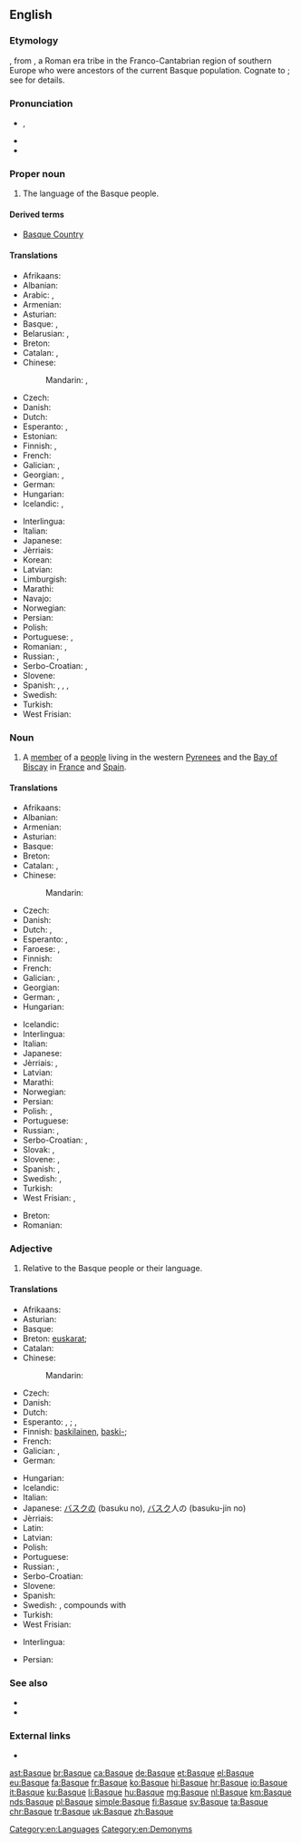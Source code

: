 {{also|basque}}
==English==
{{wikipedia}}
{{interwiktionary|code=eu}}

===Etymology===
{{etyl|fr|en}} {{term|basque||Basque|lang=fr}}, from {{etyl|la|en}} {{term|Vascones|lang=la}}, a Roman era tribe in the Franco-Cantabrian region of southern Europe who were ancestors of the current Basque population. Cognate to {{term|Gascon|lang=en}}; see {{term|Gascony|lang=en}} for details.

===Pronunciation===
* {{a|UK|US}} {{enPR|bask}}, {{IPA|/bæsk/|lang=en}}
* {{homophones|lang=en|bask}}
* {{rhymes|æsk|lang=en}}

===Proper noun===
{{en-proper noun}}

# The language of the Basque people.

====Derived terms====
* [[Basque Country]]

====Translations====
{{trans-top|language}}
* Afrikaans: {{t|af|Baskies}}
* Albanian: {{t|sq|baske}}
* Arabic: {{t|ar|الباسك|m|tr=al-baask}}, {{qualifier|archaic}} {{t|ar|البشكنس|f|tr=al bashkans|sc=Arab}}
* Armenian: {{t+|hy|բասկերեն}}
* Asturian: {{t+|ast|vascu|m}}
* Basque: {{t+|eu|euskara}}, {{t+|eu|euskera}}
* Belarusian: {{t|be|ба́скская мо́ва|f|sc=Cyrl}}, {{t|be|ба́скская|f|sc=Cyrl}}
* Breton: {{t|br|euskareg|m}}
* Catalan: {{t+|ca|basc|m}}, {{t|ca|èuscar|m}}
* Chinese:
*: Mandarin: {{t|cmn|巴斯克語|sc=Hani}}, {{t+|cmn|巴斯克语|tr=Bāsīkèyǔ|sc=Hani}}
* Czech: {{t+|cs|baskičtina|f}}
* Danish: {{t|da|baskisk}}
* Dutch: {{t+|nl|Baskisch|n}}
* Esperanto: {{t|eo|[[eŭska]] [[lingvo]]}} {{qualifier|preferred}}, {{t|eo|[[vaska]] [[lingvo]]}}
* Estonian: {{t|et|baski keel}}
* Finnish: {{t+|fi|baski}}, {{t|fi|baskin kieli}}
* French: {{t+|fr|basque|m}}
* Galician: {{t+|gl|vasco|m}}, {{t+|gl|éuscaro|m}}
* Georgian: {{t|ka|ბასკური|sc=Geor}}, {{t|ka|ბასკური ენა|sc=Geor}}
* German: {{t+|de|Baskisch|n}}
* Hungarian: {{t+|hu|baszk}}
* Icelandic: {{t+|is|baskneska|f}}, {{t|is|baskamál|n}}
{{trans-mid}}
* Interlingua: {{t|ia|basco}}
* Italian: {{t+|it|basco|m}}
* Japanese: {{t+|ja|バスク語|tr=Basuku-go}}
* Jèrriais: {{t|roa-jer|Bastchais|m}}
* Korean: {{t|ko|바스크어|tr=Baseukeu-eo|sc=Hang}}
* Latvian: {{t|lv|basku valoda|f}}
* Limburgish: {{t+|li|Baskisj|n}}
* Marathi: {{t|mr|बास्क|f|tr=bāska|sc=Deva}}
* Navajo: {{t|nv|Dibé Ndeiniłkaadí Dineʼé bizaad}}
* Norwegian: {{t|no|baskisk}}
* Persian: {{t+|fa|باسکی|tr=Baski}}
* Polish: {{t+|pl|baskijski|m}}
* Portuguese: {{t+|pt|basco|m}}, {{t+|pt|vasconço|m}}
* Romanian: {{t|ro|limba bască|f}}, {{t+|ro|bască|f}}
* Russian: {{t|ru|ба́скский язы́к|m}}, {{t+|ru|ба́скский|m|sc=Cyrl}}
* Serbo-Croatian: {{t|sh|bȁskījskī jèzik|m}}, {{t+|sh|baskijski|m}}
* Slovene: {{t+|sl|baskovščina|f}}
* Spanish: {{t+|es|vasco|m}}, {{t+|es|vascuence|m}}, {{t+|es|euskera|m}}, {{t|es|eusquera|m}}
* Swedish: {{t+|sv|baskiska|c}}
* Turkish: {{t+|tr|Baskça}}
* West Frisian: {{t+|fy|Baskysk}}
{{trans-bottom}}

===Noun===
{{en-noun}}

# A [[member]] of a [[people]] living in the western [[Pyrenees]] and the [[Bay of Biscay]] in [[France]] and [[Spain]].

====Translations====
{{trans-top|member of a people}}
* Afrikaans: {{t|af|Bask}}
* Albanian: {{t+|sq|bask}}
* Armenian: {{t|hy|բասկ}}
* Asturian: {{t+|ast|vascu|m}}
* Basque: {{t+|eu|euskaldun}}
* Breton: {{t|br|Euskariz|p}}
* Catalan: {{t+|ca|basc|m}}, {{t+|ca|basca|f}}
* Chinese:
*: Mandarin: {{t+|cmn|巴斯克人|tr=Bāsīkèrén|sc=Hani}}
* Czech: {{t|cs|Bask|m}}
* Danish: {{t+|da|basker|c}}
* Dutch: {{t+|nl|Bask|m}}, {{t+|nl|Baskische|f}}
* Esperanto: {{t|eo|eŭsko}} {{qualifier|preferred}}, {{t|eo|vasko}}
* Faroese: {{t|fo|baski|m}}, {{t|fo|baskari|m}}
* Finnish: {{t+|fi|baski}}
* French: {{t+|fr|Basque|m|f}}
* Galician: {{t+|gl|vasco|m}}, {{t|gl|vasca|f}}
* Georgian: {{t|ka|ბასკი|sc=Geor}}
* German: {{t+|de|Baske|m}}, {{t|de|Baskin|f}}
* Hungarian: {{t+|hu|baszk}}
{{trans-mid}}
* Icelandic: {{t|is|Baski|m}}
* Interlingua: {{t|ia|basco}}
* Italian: {{t+|it|basco|m}}
* Japanese: {{t|ja|バスク人|tr=Basuku jin}}
* Jèrriais: {{t|roa-jer|Bastchais|m}}, {{t|roa-jer|Bastchaise|f}}
* Latvian: {{t|lv|basks|m}}
* Marathi: {{t|mr|बास्क|tr=bāska|sc=Deva}}
* Norwegian: {{t|no|basker}}
* Persian: {{t+|fa|باسک|tr=Bask}}
* Polish: {{t+|pl|Bask|m}}, {{t+|pl|Baskijka|f}}
* Portuguese: {{t+|pt|basco|m}}
* Russian: {{t+|ru|баск|m}}, {{t+|ru|баско́нка|f}}
* Serbo-Croatian: {{t|sh|Bȁsk|m}}, {{t|sh|Bȁskījka|f}}
* Slovak: {{t|sk|Bask|m}}, {{t|sk|Baskička|f}}
* Slovene: {{t+|sl|Bask|m}}, {{t|sl|Baskinja|f}}
* Spanish: {{t+|es|vasco|m}}, {{t|es|vasca|f}}
* Swedish: {{t+|sv|bask|m}}, {{t+|sv|baskiska|f}}
* Turkish: {{t+|tr|Bask}}
* West Frisian: {{t+|fy|Bask|m}}, {{t+|fy|Baskyske|f}}
{{trans-bottom}}

{{checktrans-top}}
* Breton: {{t-check|br|Euskarad|m}}
* Romanian: {{t-check|ro|basca}}
{{trans-bottom}}

===Adjective===
{{en-adj|-}}

# Relative to the Basque people or their language.

====Translations====
{{trans-top|relative to the Basque people or their language}}
* Afrikaans: {{t|af|Baskies}}
* Asturian: {{t+|ast|vascu}}
* Basque: {{t+|eu|euskal}}
* Breton: {{sense|people}} [[euskarat]]; {{sense|language}} {{t|br|euskarek}}
* Catalan: {{t+|ca|basc}}
* Chinese:
*: Mandarin: {{t+|cmn|巴斯克|tr=Bāsīkè de|alt=巴斯克的|sc=Hani}}
* Czech: {{t+|cs|baskický}}
* Danish: {{t|da|baskisk}}
* Dutch: {{t+|nl|Baskisch}}
* Esperanto: {{sense|people}} {{t|eo|eŭska}} {{qualifier|preferred}}, {{t|eo|vaska}}; {{sense|language}} {{t|eo|eŭsklingva}} {{qualifier|preferred}}, {{t|eo|vasklingva}}
* Finnish: {{sense|people}} [[baskilainen]], [[baski|baski-]]; {{sense|language}} {{t+|fi|baskinkielinen}}
* French: {{t+|fr|basque}}
* Galician: {{t+|gl|vasco}}, {{t+|gl|éuscaro}}
* German: {{t+|de|baskisch}}
{{trans-mid}}
* Hungarian: {{t+|hu|baszk}}
* Icelandic: {{t|is|baskneskur}}
* Italian: {{t+|it|basco|m}}
* Japanese: [[バスク]]の (basuku no), [[バスク]]人の (basuku-jin no)
* Jèrriais: {{t|roa-jer|Bastchais}}
* Latin: {{t|la|Vasconicus}}
* Latvian: {{t|lv|basku}}
* Polish: {{t+|pl|baskijski|m}}
* Portuguese: {{t+|pt|basco}}
* Russian: {{t+|ru|ба́скский}}, {{t|ru|баско́нский}}
* Serbo-Croatian: {{t|sh|bȁskījskī}}
* Slovene: {{t+|sl|baskovski}}
* Spanish: {{t+|es|vasco}}
* Swedish: {{t+|sv|baskisk}}, compounds with {{t+|sv|bask}}
* Turkish: {{t+|tr|Bask}}
* West Frisian: {{t+|fy|Baskysk}}
{{trans-bottom}}

{{checktrans-top}}
* Interlingua: {{t-check|ia|basc}}
{{trans-mid}}
* Persian: {{t+check|fa|باسکی|tr=baski}}
{{trans-bottom}}

===See also===
* {{langcat|eu}}
* {{langlist}}

===External links===
* {{ISO 639|link=Ethnologue|1code=eu|code=eus}}

[[Category:en:Languages]]
[[Category:en:Demonyms]]

[[ast:Basque]]
[[br:Basque]]
[[ca:Basque]]
[[de:Basque]]
[[et:Basque]]
[[el:Basque]]
[[eu:Basque]]
[[fa:Basque]]
[[fr:Basque]]
[[ko:Basque]]
[[hi:Basque]]
[[hr:Basque]]
[[io:Basque]]
[[it:Basque]]
[[ku:Basque]]
[[li:Basque]]
[[hu:Basque]]
[[mg:Basque]]
[[nl:Basque]]
[[km:Basque]]
[[nds:Basque]]
[[pl:Basque]]
[[simple:Basque]]
[[fi:Basque]]
[[sv:Basque]]
[[ta:Basque]]
[[chr:Basque]]
[[tr:Basque]]
[[uk:Basque]]
[[zh:Basque]]